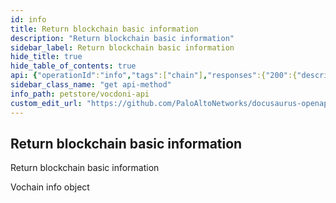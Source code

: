 ```yaml
---
id: info
title: Return blockchain basic information
description: "Return blockchain basic information"
sidebar_label: Return blockchain basic information
hide_title: true
hide_table_of_contents: true
api: {"operationId":"info","tags":["chain"],"responses":{"200":{"description":"Vochain info object","content":{"application/json":{"example":"{\n  \"chainId\": \"azeno\", // chain identifier\n  \"blockTime\": [\n    12000, // average 1 minute\n      11580, // 10 minutes\n      11000, // 1h\n      11100, // 6h\n      11100  // 24h\n  ],\n  \"height\": 1047231, // current blockchain height\n  \"blockTimestamp\": 1663949191 // last block timestamp\n}"}}}},"description":"Return blockchain basic information","method":"get","path":"/chain/info","servers":[{"url":"https://api.vocdoni.io/version/v3"}],"security":[{"bearerAuth":[]}],"securitySchemes":{"bearerAuth":{"type":"http","scheme":"bearer"}},"info":{"version":"2.0.0","title":"Vocdoni API","license":{"name":"MIT"},"description":"**Goals and Objectives:** The Vocdoni API is meant to be the entry point for external integrators to add voting capabilities to an existing  CRM, customer base and product experience. The API should act as a satellite that facilitates creating votes using  Vocdoni, without the hassle of learning a deep platform."},"postman":{"name":"Return blockchain basic information","description":{"type":"text/plain"},"url":{"path":["chain","info"],"host":["{{baseUrl}}"],"query":[],"variable":[]},"header":[{"key":"Accept","value":"application/json"}],"method":"GET"}}
sidebar_class_name: "get api-method"
info_path: petstore/vocdoni-api
custom_edit_url: "https://github.com/PaloAltoNetworks/docusaurus-openapi-docs/issues/new?labels=documentation&template=documentation_problem.md&title=[Documentation] Requesting changes to 'Return blockchain basic information' (info)"
---
```



## Return blockchain basic information



Return blockchain basic information

<div><ApiTabs><TabItem label={"200"} value={"200"}><div>

Vochain info object

</div><div><MimeTabs schemaType={"response"}><TabItem label={"application/json"} value={"application/json"}><SchemaTabs><TabItem label={"Example"} value={"Example"}><ResponseSamples responseExample={"{\n  \"chainId\": \"azeno\", // chain identifier\n  \"blockTime\": [\n    12000, // average 1 minute\n      11580, // 10 minutes\n      11000, // 1h\n      11100, // 6h\n      11100  // 24h\n  ],\n  \"height\": 1047231, // current blockchain height\n  \"blockTimestamp\": 1663949191 // last block timestamp\n}"} language={"json"}></ResponseSamples></TabItem></SchemaTabs></TabItem></MimeTabs></div></TabItem></ApiTabs></div>